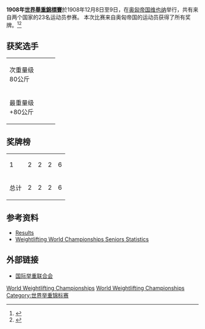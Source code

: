 '''1908年[[世界舉重錦標賽|世界舉重錦標賽]]'''於1908年12月8日至9日，在[[奥匈帝国|奥匈帝国]][[维也纳|维也纳]]举行，共有来自两个国家的23名运动员参赛。 本次比赛来自奥匈帝国的运动员获得了所有奖牌。<ref>{{cite web|url=http://www.sport-komplett.de/sport-komplett/sportarten/g/gewichtheben/hst/32.html|title=Gewichtheben - Weltmeisterschaften (Mittelgewicht)|language=de|accessdate=24 October 2011|archive-date=2019-09-02|archive-url=https://web.archive.org/web/20190902211753/http://www.sport-komplett.de/sport-komplett/sportarten/g/gewichtheben/hst/32.html|dead-url=no}}</ref><ref>{{cite web|url=http://www.sport-komplett.de/sport-komplett/sportarten/g/gewichtheben/hst/37.html|title=Gewichtheben - Weltmeisterschaften (Superschwergewicht)|language=de|accessdate=24 October 2011|archive-date=2020-02-16|archive-url=https://web.archive.org/web/20200216122425/http://www.sport-komplett.de/sport-komplett/sportarten/g/gewichtheben/hst/37.html|dead-url=no}}</ref>

==获奖选手==
{| {{MedalistTable|type=项目}}
|-
|次重量级<br />80公斤
|{{flagmedalist|[[Johann_Eibel|Johann Eibel]]|AUT|empire}}
|{{flagmedalist|[[Anton_Nejedlik|Anton Nejedlik]]|AUT|empire}}
|{{flagmedalist|[[Johann_Staudinger|Johann Staudinger]]|AUT|empire}}
|-
|最重量级<br />+80公斤
|{{flagmedalist|[[Josef_Grafl|Josef Grafl]]|AUT|empire}}
|{{flagmedalist|[[Berthold_Tandler|Berthold Tandler]]|AUT|empire}}
|{{flagmedalist|[[Edmund_Danzer|Edmund Danzer]]|AUT|empire}}
|}

==奖牌榜==

{| {{RankedMedalTable|nation-width=200px}}
|-
| 1 ||align=left|{{flagcountry|AUT|empire}} || 2 || 2 || 2 || 6
|-
!colspan=2| 总计 !! 2 !! 2 !! 2 !! 6  
|}

==参考资料==
{{reflist}}
*[http://www.sport-komplett.de/sport-komplett/sportarten/g/gewichtheben/_historie.htm Results]{{Wayback|url=http://www.sport-komplett.de/sport-komplett/sportarten/g/gewichtheben/_historie.htm |date=20200217000036 }}
*[http://www.iwf.net/doc/statistics/WORLD_CHAMP_SENIOR_001_146.PDF Weightlifting World Championships Seniors Statistics]{{Wayback|url=http://www.iwf.net/doc/statistics/WORLD_CHAMP_SENIOR_001_146.PDF |date=20110527172617 }}

==外部链接==
*[http://www.iwf.net/ 国际举重联合会]{{Wayback|url=http://www.iwf.net/ |date=20101229124401 }}

{{世界舉重錦標賽}}

[[Category:1908年举重|World Weightlifting Championships]]
[[Category:1908年奥地利|World Weightlifting Championships]]
[[Category:世界举重锦标赛|Category:世界举重锦标赛]]